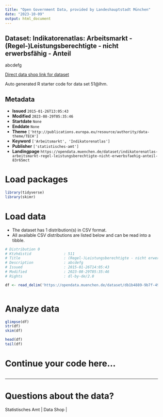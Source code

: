 ```yaml
---
title: "Open Government Data, provided by Landeshauptstadt München"
date: "2023-10-09"
output: html_document
---
```


## Dataset: Indikatorenatlas: Arbeitsmarkt - (Regel-)Leistungsberechtigte - nicht erwerbsfähig - Anteil

abcdefg

[Direct data shop link for dataset](https://opendata.muenchen.de/dataset/indikatorenatlas-arbeitsmarkt-regel-leistungsberechtigte-nicht-erwerbsfaehig-anteil-83r65mct)

Auto generated R starter code for data set 51@lhm.

## Metadata

- **Issued** `2015-01-26T13:05:43`
- **Modified** `2023-08-29T05:35:46`
- **Startdate** `None`
- **Enddate** `None`
- **Theme** `['http://publications.europa.eu/resource/authority/data-theme/TECH']`
- **Keyword** `['Arbeitsmarkt', 'Indikatorenatlas']`
- **Publisher** `['statistisches-amt']`
- **Landingpage** `https://opendata.muenchen.de/dataset/indikatorenatlas-arbeitsmarkt-regel-leistungsberechtigte-nicht-erwerbsfaehig-anteil-83r65mct`


# Load packages

```r

library(tidyverse)
library(skimr)

```

# Load data

-   The dataset has 1 distribution(s) in CSV format.
-   All available CSV distributions are listed below and can be read into a tibble.

```r

# Distribution 0
# Ktzhdistid               : 511
# Title                    : (Regel-)Leistungsberechtigte - nicht erwerbsfähig - Anteil
# Description              : abcdefg
# Issued                   : 2015-01-26T14:05:43
# Modified                 : 2023-08-29T05:35:46
# Rights                   : dl-by-de/2.0

df <- read_delim('https://opendata.muenchen.de/dataset/db1b4889-9b7f-498d-b96f-3883b87a5a83/resource/ea8d933b-8ae8-434c-95c2-9f9722b267e4/download/indikat_arbeitsmarkt_regel-leistungsberechtigte_-_nicht_erwerbsfaehig_-_anteil_280823.csv')



```

# Analyze data

```r

glimpse(df)
str(df)
skim(df)

head(df)
tail(df)

```

# Continue your code here...

```r

```

------------------------------------------------------------------------

# Questions about the data?

Statistisches Amt | Data Shop | 
